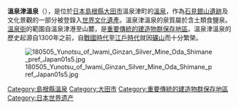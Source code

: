 {{Unreferenced|time=2020-12-05T07:05:36+00:00}}
'''溫泉津溫泉'''（{{jpn|j=温泉津温泉|hg=ゆのつおんせん|rm=Yunotsu-onsen|f=y}}），是位於[[日本|日本]][[島根縣|島根縣]][[大田市|大田市]]溫泉津町的[[溫泉|溫泉]]，作為[[石見銀山|石見銀山遺跡]]及文化景觀的一部分被登錄入[[世界文化遺產|世界文化遺產]]。溫泉津溫泉的泉質屬於含土類食鹽泉。[[溫泉街|溫泉街]]的範圍自溫泉津港至山麓，是[[重要傳統的建造物群保存地區|重要傳統的建造物群保存地區]]。溫泉津溫泉的歷史起源自1300年之前，自[[戰國時代_(日本)|戰國時代]]至[[江戶時代|江戶時代]]就因[[礦山|礦山]]而十分繁榮。

[[File:180505_Yunotsu_of_Iwami_Ginzan_Silver_Mine_Oda_Shimane_pref_Japan01s5.jpg|thumb]]
[[Category:島根縣溫泉|Category:島根縣溫泉]]
[[Category:大田市|Category:大田市]]
[[Category:重要傳統的建造物群保存地區|Category:重要傳統的建造物群保存地區]]
[[Category:日本世界遗产|Category:日本世界遗产]]